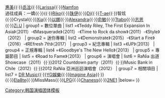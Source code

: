{{Navbox
| name       = RANIA
| title      = [[RANIA]]
| titlestyle = background-color:#FF9D8C;
| groupstyle = background-color:#FF9D8C;
| abovestyle = background-color:#FF9D8C;
| belowstyle = background-color:#FF9D8C;
| above      = '''[[瑛欣]]'''{{·}}[[惠美 (1995年)|惠美]]{{·}}[[丞泫]]{{·}}[[Larissa]]{{·}}[[Namfon]]<br />過往成員：一嬌{{·}}{{link-th|Joy (1990年)|ไกอา (วงดนตรี)#จอย|Joy}}{{·}}[[Riko]]{{·}}[[Cosmic Girl|珠伊]]{{·}}[[金多萊|Di]]{{·}}[[李太恩|T-ae]]{{·}}智炫{{·}}Crystal{{·}}[[張真詠|Xia]]{{·}}[[黃以娜|以娜]]{{·}}[[亞歷珊德拉·里德|Alexandra]]{{·}}[[俞敏 (艺人)|俞敏]]{{·}}[[Ttabo]]{{·}}[[康志恩|志恩]]{{·}}[[Zi.U]]
| group1     = 數位單曲
| list1      =《Teddy Riley, The First Expansion In Asia》（2011）-《Masquerade》（2011）-《Time to Rock da show》（2011）-《Style》（2012）
| group2     = 迷你專輯
| list2      =《Demonstrate》（2015）-《Start a Fire》（2016）-《REfresh 7th》（2017）
| group3     = 紀念專輯
| list3      =《UP》（2013）
| group4     = 正規專輯
| list4      =《Goodbye's The New Hello》（2013） 
| group5     = 專屬節目
| list5      = 《Road to Fame》（2013）
| group6     = 演唱會
| list6      = RaNia 出道Showcase（2011）{{·}}2012 Countdown party（2011）{{·}}Music Bank in Chile（2012）{{·}}2012 RaNia 亞洲巡迴演唱會（2012）
| group7     = 相關項目
| list7      = [[DR Music]]{{·}}[[YG娛樂]]{{·}}[[Imagine Asia]]{{·}}{{link-th|GaiA|ไกอา (วงดนตรี)}}{{·}}[[Ela8te]]{{·}}MissMass{{·}}[[LPG (音樂團體)|LPG]]{{·}}[[Chaness]]{{·}}[[2NE1]]
|below=
}}<noinclude>
{{collapsible option}}
[[Category:韩国演唱团体模板]]
</noinclude>